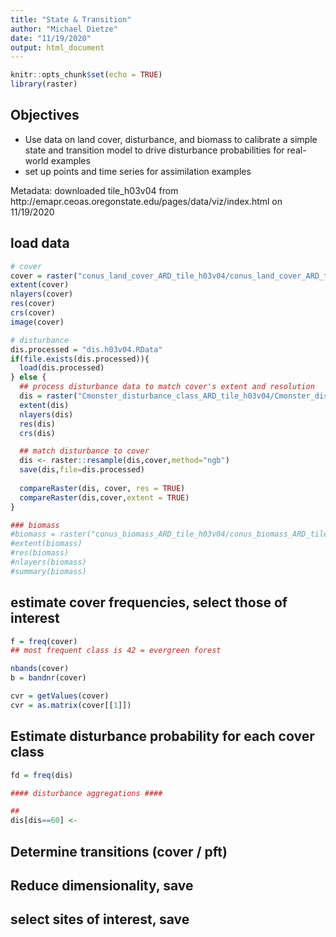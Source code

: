 ```yaml
---
title: "State & Transition"
author: "Michael Dietze"
date: "11/19/2020"
output: html_document
---
```


```r
knitr::opts_chunk$set(echo = TRUE)
library(raster)
```

## Objectives

* Use data on land cover, disturbance, and biomass to calibrate a simple state and transition model to drive disturbance probabilities for real-world examples
* set up points and time series for assimilation examples

Metadata: downloaded tile_h03v04 from http://emapr.ceoas.oregonstate.edu/pages/data/viz/index.html on 11/19/2020

## load data

```r
# cover
cover = raster("conus_land_cover_ARD_tile_h03v04/conus_land_cover_ARD_tile_h03v04.tif")
extent(cover)
nlayers(cover)
res(cover)
crs(cover)
image(cover)

# disturbance
dis.processed = "dis.h03v04.RData"
if(file.exists(dis.processed)){
  load(dis.processed)
} else {
  ## process disturbance data to match cover's extent and resolution
  dis = raster("Cmonster_disturbance_class_ARD_tile_h03v04/Cmonster_disturbance_class_ARD_tile_h03v04.tif")
  extent(dis)
  nlayers(dis)
  res(dis)
  crs(dis)

  ## match disturbance to cover
  dis <- raster::resample(dis,cover,method="ngb")
  save(dis,file=dis.processed)
  
  compareRaster(dis, cover, res = TRUE)
  compareRaster(dis,cover,extent = TRUE)
}

```


```r
### biomass
#biomass = raster("conus_biomass_ARD_tile_h03v04/conus_biomass_ARD_tile_h03v04.tif")
#extent(biomass)
#res(biomass)
#nlayers(biomass)
#summary(biomass)
```

## estimate cover frequencies, select those of interest
```r
f = freq(cover)
## most frequent class is 42 = evergreen forest

nbands(cover)
b = bandnr(cover)

cvr = getValues(cover)
cvr = as.matrix(cover[[1]])

```


## Estimate disturbance probability for each cover class
```r
fd = freq(dis)

#### disturbance aggregations ####

## 
dis[dis==60] <- 

```


## Determine transitions (cover / pft)


## Reduce dimensionality, save


## select sites of interest, save